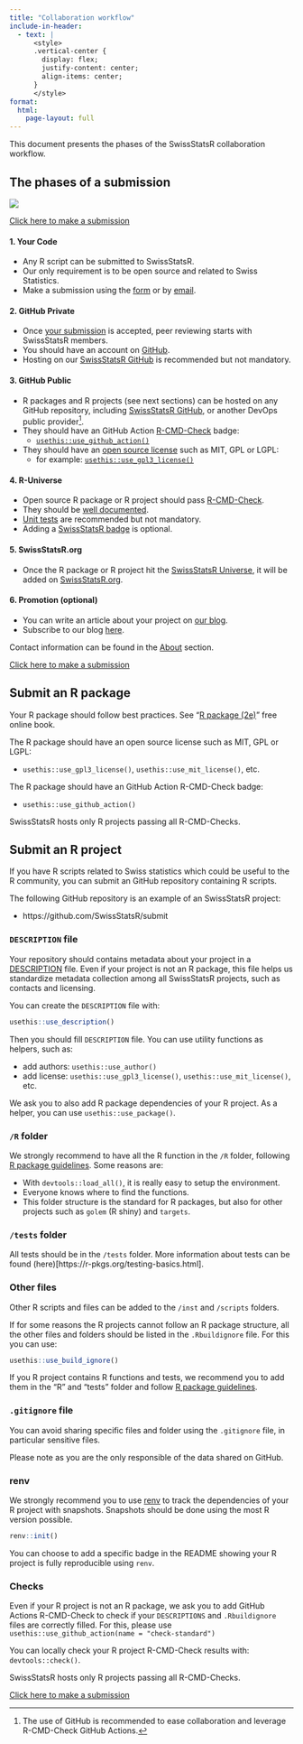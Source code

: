 ```yaml
---
title: "Collaboration workflow"
include-in-header:
  - text: |
      <style>
      .vertical-center {
        display: flex;  
        justify-content: center;  
        align-items: center;   
      }
      </style>
format:
  html:
    page-layout: full
---
```


This document presents the phases of the SwissStatsR collaboration workflow.

## The phases of a submission

![](images/collaboration-workflow.png)

::: {.vertical-center}
[Click here to make a submission](https://airtable.com/appTkja7O6oOv6zZ8/pagrVmrt4pUqqKLX6/form){.btn .btn-outline-primary .btn role="button"} 
:::

#### 1. Your Code

-   Any R script can be submitted to SwissStatsR.
-   Our only requirement is to be open source and related to Swiss Statistics.
-   Make a submission using the [form](https://airtable.com/appTkja7O6oOv6zZ8/pagrVmrt4pUqqKLX6/form) or by [email](https://swissstatsr.org/about.html).

#### 2. GitHub Private

-   Once [your submission](https://airtable.com/appTkja7O6oOv6zZ8/pagrVmrt4pUqqKLX6/form) is accepted, peer reviewing starts with SwissStatsR members.
-   You should have an account on [GitHub](https://github.com/).
-   Hosting on our [SwissStatsR GitHub](https://github.com/SwissStatsR) is recommended but not mandatory.

#### 3. GitHub Public

[^1]: The use of GitHub is recommended to ease collaboration and leverage R-CMD-Check GitHub Actions.

-   R packages and R projects (see next sections) can be hosted on any GitHub repository, including [SwissStatsR GitHub](https://github.com/SwissStatsR), or another DevOps public provider[^1].
-   They should have an GitHub Action [R-CMD-Check](https://r-pkgs.org/R-CMD-check.html) badge:
    -   [`usethis::use_github_action()`](https://usethis.r-lib.org/reference/github_actions.html)
-   They should have an [open source license](https://r-pkgs.org/license.html) such as MIT, GPL or LGPL:
    -   for example: [`usethis::use_gpl3_license()`](https://usethis.r-lib.org/reference/licenses.html)

#### 4. R-Universe

-   Open source R package or R project should pass [R-CMD-Check](https://r-pkgs.org/R-CMD-check.html).
-   They should be [well documented](https://r-pkgs.org/man.html).
-   [Unit tests](https://r-pkgs.org/testing-basics.html) are recommended but not mandatory.
-   Adding a [SwissStatsR badge](https://swissstatsr.r-universe.dev/badges) is optional.

#### 5. SwissStatsR.org

-   Once the R package or R project hit the [SwissStatsR Universe](https://swissstatsr.r-universe.dev/), it will be added on [SwissStatsR.org](https://swissstatsr.org/).

#### 6. Promotion (optional)

-   You can write an article about your project on [our blog](https://swissstatsr.substack.com/).
-   Subscribe to our blog [here](https://swissstatsr.substack.com/).

Contact information can be found in the [About](https://swissstatsr.org/about.html) section.

[Click here to make a submission](https://airtable.com/appTkja7O6oOv6zZ8/pagrVmrt4pUqqKLX6/form)

## Submit an R package

Your R package should follow best practices. See "[R package (2e)](https://r-pkgs.org/)" free online book.

The R package should have an open source license such as MIT, GPL or LGPL:

- `usethis::use_gpl3_license()`, `usethis::use_mit_license()`, etc. 

The R package should have an GitHub Action R-CMD-Check badge:

- `usethis::use_github_action()`

SwissStatsR hosts only R projects passing all R-CMD-Checks.

## Submit an R project

If you have R scripts related to Swiss statistics which could be useful to the 
R community, you can submit an GitHub repository containing R scripts.

The following GitHub repository is an example of an SwissStatsR project:

- https://github.com/SwissStatsR/submit

### `DESCRIPTION` file

Your repository should contains metadata about your project in 
a [DESCRIPTION](https://r-pkgs.org/description.html) file. Even if your project 
is not an R package, this file helps us standardize metadata collection 
among all SwissStatsR projects, such as contacts and licensing.

You can create the `DESCRIPTION` file with:

``` r
usethis::use_description()
```

Then you should fill `DESCRIPTION` file. You can use utility functions as
helpers, such as:

- add authors: `usethis::use_author()`
- add license: `usethis::use_gpl3_license()`, `usethis::use_mit_license()`, etc.

We ask you to also add R package dependencies of your R project. As a
helper, you can use `usethis::use_package()`.

### `/R` folder

We strongly recommend to have all the R function in the `/R` folder, 
following [R package guidelines](https://r-pkgs.org/code.html). Some reasons are:

-	With `devtools::load_all()`, it is really easy to setup the environment.
-	Everyone knows where to find the functions.
- This folder structure is the standard for R packages, but also for other projects such as `golem` (R shiny) and `targets`.

### `/tests` folder

All tests should be in the `/tests` folder. More information about tests can be found (here)[https://r-pkgs.org/testing-basics.html].

### Other files

Other R scripts and files can be added to the `/inst` and `/scripts` folders.

If for some reasons the R projects cannot follow an R package structure, all 
the other files and folders should be listed in the `.Rbuildignore` file. 
For this you can use:

``` r
usethis::use_build_ignore()
```

If you R project contains R functions and tests, we recommend you to add them in 
the "R" and "tests" folder and follow [R package guidelines](https://r-pkgs.org/code.html).

### `.gitignore` file

You can avoid sharing specific files and folder using the `.gitignore` file, in
particular sensitive files.

Please note as you are the only responsible of the data shared on GitHub.

### renv

We strongly recommend you to use [renv](https://rstudio.github.io/renv/articles/renv.html) 
to track the dependencies of your R project with snapshots. Snapshots should be
done using the most R version possible.

``` r
renv::init()
```

You can choose to add a specific badge in the README showing your R project is fully
reproducible using `renv`.

### Checks

Even if your R project is not an R package, we ask you to add GitHub Actions 
R-CMD-Check to check if your `DESCRIPTIONS` and `.Rbuildignore` files are
correctly filled. For this, please use `usethis::use_github_action(name = "check-standard")`

You can locally check your R project R-CMD-Check results with: `devtools::check()`.

SwissStatsR hosts only R projects passing all R-CMD-Checks.

::: {.vertical-center}
[Click here to make a submission](https://airtable.com/appTkja7O6oOv6zZ8/pagrVmrt4pUqqKLX6/form){.btn .btn-outline-primary .btn role="button"} 
::: 
